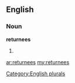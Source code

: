 ==English==

===Noun===
'''returnees'''

# {{plural of|[[returnee]]}}

[[Category:English plurals]]

[[ar:returnees]]
[[my:returnees]]